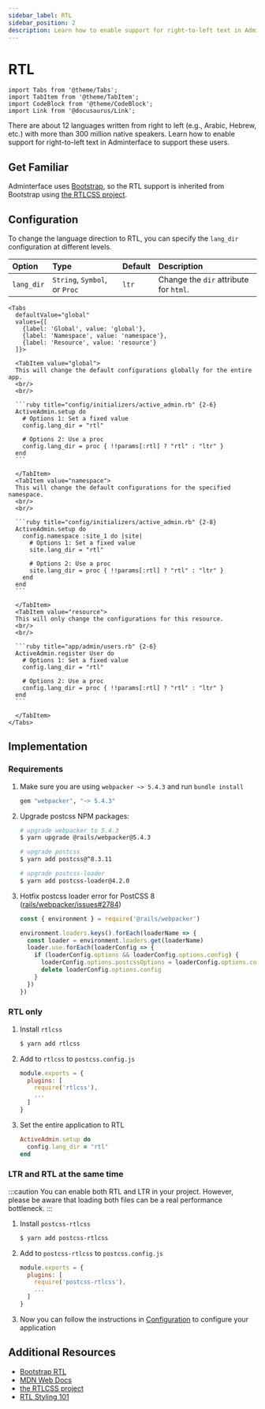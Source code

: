 ```yaml
---
sidebar_label: RTL
sidebar_position: 2
description: Learn how to enable support for right-to-left text in Adminterface.
---
```


# RTL
````mdx-code-block
import Tabs from '@theme/Tabs';
import TabItem from '@theme/TabItem';
import CodeBlock from '@theme/CodeBlock';
import Link from '@docusaurus/Link';
````
There are about 12 languages written from right to left (e.g., Arabic, Hebrew, etc.) with more than 300 million native speakers. Learn how to enable support for right-to-left text in Adminterface to support these users.

## Get Familiar
Adminterface uses [Bootstrap], so the RTL support is inherited from Bootstrap using [the RTLCSS project][RTLCSS].

## Configuration
To change the language direction to RTL, you can specify the `lang_dir` configuration at different levels.

| Option     | Type                          | Default  | Description
| :--------- | :---------------------------- | :------- | :------------------
| `lang_dir` | `String`, `Symbol`, or `Proc` | `ltr`    | Change the `dir` attribute for `html`.

````mdx-code-block
<Tabs
  defaultValue="global"
  values={[
    {label: 'Global', value: 'global'},
    {label: 'Namespace', value: 'namespace'},
    {label: 'Resource', value: 'resource'}
  ]}>

  <TabItem value="global">
  This will change the default configurations globally for the entire app.
  <br/>
  <br/>

  ```ruby title="config/initializers/active_admin.rb" {2-6}
  ActiveAdmin.setup do
    # Options 1: Set a fixed value
    config.lang_dir = "rtl"

    # Options 2: Use a proc
    config.lang_dir = proc { !!params[:rtl] ? "rtl" : "ltr" }
  end
  ```

  </TabItem>
  <TabItem value="namespace">
  This will change the default configurations for the specified namespace.
  <br/>
  <br/>

  ```ruby title="config/initializers/active_admin.rb" {2-8}
  ActiveAdmin.setup do
    config.namespace :site_1 do |site|
      # Options 1: Set a fixed value
      site.lang_dir = "rtl"

      # Options 2: Use a proc
      site.lang_dir = proc { !!params[:rtl] ? "rtl" : "ltr" }
    end
  end
  ```

  </TabItem>
  <TabItem value="resource">
  This will only change the configurations for this resource.
  <br/>
  <br/>

  ```ruby title="app/admin/users.rb" {2-6}
  ActiveAdmin.register User do
    # Options 1: Set a fixed value
    config.lang_dir = "rtl"

    # Options 2: Use a proc
    config.lang_dir = proc { !!params[:rtl] ? "rtl" : "ltr" }
  end
  ```

  </TabItem>
</Tabs>
````

## Implementation

### Requirements
1. Make sure you are using `webpacker ~> 5.4.3` and run `bundle install`
   ```ruby title="Gemfile"
   gem "webpacker", "~> 5.4.3"
   ```
2. Upgrade postcss NPM packages:
   ```bash
   # upgrade webpacker to 5.4.3
   $ yarn upgrade @rails/webpacker@5.4.3

   # upgrade postcss
   $ yarn add postcss@^8.3.11

   # upgrade postcss-loader
   $ yarn add postcss-loader@4.2.0
   ```
3. Hotfix postcss loader error for PostCSS 8 ([rails/webpacker/issues#2784](https://github.com/rails/webpacker/issues/2784))
   ```javascript title="config/webpack/environment.js" {3-11}
   const { environment } = require('@rails/webpacker')

   environment.loaders.keys().forEach(loaderName => {
     const loader = environment.loaders.get(loaderName)
     loader.use.forEach(loaderConfig => {
       if (loaderConfig.options && loaderConfig.options.config) {
         loaderConfig.options.postcssOptions = loaderConfig.options.config
         delete loaderConfig.options.config
       }
     })
   })
   ```

### RTL only
1. Install `rtlcss`

   ```bash
   $ yarn add rtlcss
   ```
2. Add to `rtlcss` to `postcss.config.js`

   ```javascript title="postcss.config.js" {3}
   module.exports = {
     plugins: [
       require('rtlcss'),
       ...
     ]
   }
   ```
3. Set the entire application to RTL
   ```ruby title="config/initializers/active_admin.rb"
   ActiveAdmin.setup do
     config.lang_dir = "rtl"
   end
   ```

### LTR and RTL at the same time
:::caution
You can enable both RTL and LTR in your project. However, please be aware that loading both files can be a real performance bottleneck.
:::

1. Install `postcss-rtlcss`

   ```bash
   $ yarn add postcss-rtlcss
   ```
2. Add to `postcss-rtlcss` to `postcss.config.js`

   ```javascript title="postcss.config.js" {3}
   module.exports = {
     plugins: [
       require('postcss-rtlcss'),
       ...
     ]
   }
   ```
3. Now you can follow the instructions in [Configuration](#configuration) to configure your application

## Additional Resources
- [Bootstrap RTL][Bootstrap]
- [MDN Web Docs](https://developer.mozilla.org/en-US/docs/Web/HTML/Global_attributes/dir)
- [the RTLCSS project][RTLCSS]
- [RTL Styling 101](https://rtlstyling.com/posts/rtl-styling)

[Bootstrap]: https://getbootstrap.com/docs/5.1/getting-started/rtl/
[RTLCSS]: https://rtlcss.com/